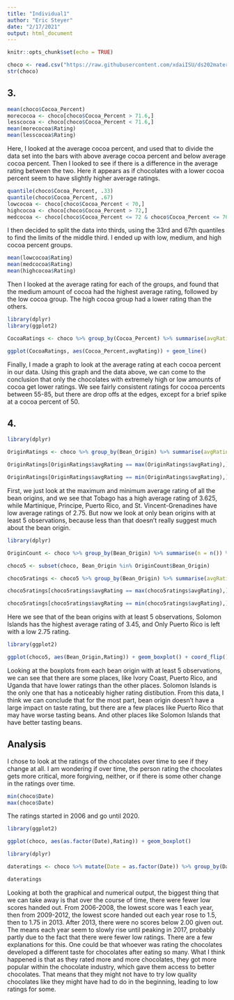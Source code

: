 ```yaml
---
title: "Individual1"
author: "Eric Steyer"
date: "2/17/2021"
output: html_document
---
```


```r
knitr::opts_chunk$set(echo = TRUE)
```

```r
choco <- read.csv("https://raw.githubusercontent.com/xdaiISU/ds202materials/master/hwlabs/data/choco.csv") 
str(choco) 
```



## 3. 

```r
mean(choco$Cocoa_Percent)
morecocoa <- choco[choco$Cocoa_Percent > 71.6,]
lesscocoa <- choco[choco$Cocoa_Percent < 71.6,]
mean(morecocoa$Rating)
mean(lesscocoa$Rating)
```

Here, I looked at the average cocoa percent, and used that to divide the data set into the bars with above average cocoa percent and below average cocoa percent. Then I looked to see if there is a difference in the average rating between the two. Here it appears as if chocolates with a lower cocoa percent seem to have slightly higher average ratings.

```r
quantile(choco$Cocoa_Percent, .33)
quantile(choco$Cocoa_Percent, .67)
lowcocoa <- choco[choco$Cocoa_Percent < 70,]
highcocoa <- choco[choco$Cocoa_Percent > 72,]
medcocoa <- choco[choco$Cocoa_Percent <= 72 & choco$Cocoa_Percent <= 70,]
```

I then decided to split the data into thirds, using the 33rd and 67th quantiles to find the limits of the middle third. I ended up with low, medium, and high cocoa percent groups.

```r
mean(lowcocoa$Rating)
mean(medcocoa$Rating)
mean(highcocoa$Rating)
```

Then I looked at the average rating for each of the groups, and found that the medium amount of cocoa had the highest average rating, followed by the low cocoa group. The high cocoa group had a lower rating than the others.

```r
library(dplyr)
library(ggplot2)

CocoaRatings <- choco %>% group_by(Cocoa_Percent) %>% summarise(avgRating = mean(Rating))

ggplot(CocoaRatings, aes(Cocoa_Percent,avgRating)) + geom_line()
```

Finally, I made a graph to look at the average rating at each cocoa percent in our data. Using this graph and the data above, we can come to the conclusion that only the chocolates with extremely high or low amounts of cocoa get lower ratings. We see fairly consistent ratings for cocoa percents between 55-85, but there are drop offs at the edges, except for a brief spike at a cocoa percent of 50.

## 4. 

```r
library(dplyr)

OriginRatings <- choco %>% group_by(Bean_Origin) %>% summarise(avgRating = mean(Rating))

OriginRatings[OriginRatings$avgRating == max(OriginRatings$avgRating),]

OriginRatings[OriginRatings$avgRating == min(OriginRatings$avgRating),]
```

First, we just look at the maximum and minimum average rating of all the bean origins, and we see that Tobago has a high average rating of 3.625, while Martinique, Principe, Puerto Rico, and St. Vincent-Grenadines have low average ratings of 2.75. But now we look at only bean origins with at least 5 observations, because less than that doesn't really suggest much about the bean origin.


```r
library(dplyr)

OriginCount <- choco %>% group_by(Bean_Origin) %>% summarise(n = n()) %>% filter(n>4)

choco5 <- subset(choco, Bean_Origin %in% OriginCount$Bean_Origin)

choco5ratings <- choco5 %>% group_by(Bean_Origin) %>% summarise(avgRating = mean(Rating))

choco5ratings[choco5ratings$avgRating == max(choco5ratings$avgRating),]

choco5ratings[choco5ratings$avgRating == min(choco5ratings$avgRating),]
```

Here we see that of the bean origins with at least 5 observations, Solomon Islands has the highest average rating of 3.45, and Only Puerto Rico is left with a low 2.75 rating.


```r
library(ggplot2)

ggplot(choco5, aes(Bean_Origin,Rating)) + geom_boxplot() + coord_flip()

```

Looking at the boxplots from each bean origin with at least 5 observations, we can see that there are some places, like Ivory Coast, Puerto Rico, and Uganda that have lower ratings than the other places. Solomon Islands is the only one that has a noticeably higher rating distibution. From this data, I think we can conclude that for the most part, bean origin doesn't have a large impact on taste rating, but there are a few places like Puerto Rico that may have worse tasting beans. And other places like Solomon Islands that have better tasting beans.


## Analysis

I chose to look at the ratings of the chocolates over time to see if they change at all. I am wondering if over time, the person rating the chocolates gets more critical, more forgiving, neither, or if there is some other change in the ratings over time.

```r
min(choco$Date)
max(choco$Date)
```

The ratings started in 2006 and go until 2020.

```r
library(ggplot2)

ggplot(choco, aes(as.factor(Date),Rating)) + geom_boxplot()
```

```r
library(dplyr)

dateratings <- choco %>% mutate(Date = as.factor(Date)) %>% group_by(Date) %>% summarise(mean = mean(Rating), min = min(Rating), max = max(Rating))

dateratings
```

Looking at both the graphical and numerical output, the biggest thing that we can take away is that over the course of time, there were fewer low scores handed out. From 2006-2008, the lowest score was 1 each year, then from 2009-2012, the lowest score handed out each year rose to 1.5, then to 1.75 in 2013. After 2013, there were no scores below 2.00 given out. The means each year seem to slowly rise until peaking in 2017, probably partly due to the fact that there were fewer low ratings. There are a few explanations for this. One could be that whoever was rating the chocolates developed a different taste for chocolates after eating so many. What I think happened is that as they rated more and more chocolates, they got more popular within the chocolate industry, which gave them access to better chocolates. That means that they might not have to try low quality chocolates like they might have had to do in the beginning, leading to low ratings for some.